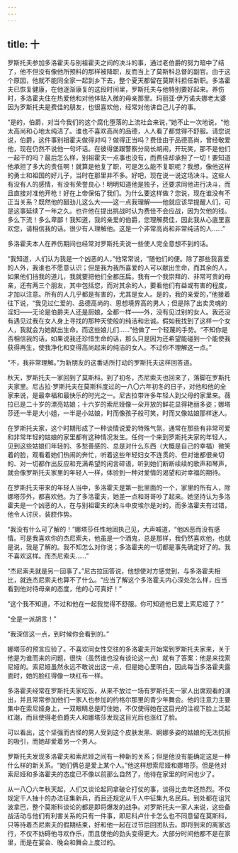 ```yaml
---
---
---
```

title: 十
---




罗斯托夫参加多洛霍夫与别祖霍夫之间的决斗的事，通过老伯爵的努力暗中了结了，他不但没有像他所预料的那样被降职，反而当上了莫斯科总督的副官。由于这个原因，他就不能同全家一起到乡下去，整个夏天都留在莫斯科担任新职。多洛霍夫已恢复健康，在他逐渐康复的这段时间里，罗斯托夫与他特别要好起来。养伤时，多洛霍夫住在热爱他和对他体贴入微的母亲那里。玛丽亚·伊万诺夫娜老太婆因为罗斯托夫是费佳的朋友，也很喜欢他，经常对他讲自己儿子的事。

“是的，伯爵，对当今我们的这个腐化堕落的上流社会来说，”她不止一次地说，“他太高尚和心地太纯洁了。谁也不喜欢高尚的品德，人人看了都觉得不舒服。请您说说，伯爵，这件事别祖霍夫做得对吗？做得正当吗？费佳由于品德高尚，曾经敬爱他，现在仍然不说他一句坏话。在彼得堡跟警察分局长胡闹，开玩笑，那不是他们一起干的吗？最后怎么样，别祖霍夫一点事也没有，而费佳却承担了一切！要知道他承担了多大的责任啊！就算是他复了职，可是怎么能不复职呢？我想，像他这样的勇士和祖国的好儿子，当时在那里并不多。好吧，现在说一说这场决斗。这些人有没有人的感情，有没有荣誉良心！明明知道他是独子，还要求同他进行决斗，而且直接对准他开枪！好在上帝保佑了我们。为什么要这样做？您说，现在谁没有不正当关系？既然他的醋劲儿这么大——这一点我理解——他就应该早提醒人们，可是这事延续了一年之久。也许他在提出挑战时认为费佳不会应战，因为欠他的钱。多么下流！多么卑鄙！我知道，我的亲爱的伯爵，您理解费佳，因此我从心底里喜欢您，请相信我的话。很少有人理解他。这是一个非常高尚和非常纯洁的人……”

多洛霍夫本人在养伤期间也经常对罗斯托夫说一些使人完全意想不到的话。

“我知道，人们认为我是一个凶恶的人，”他常常说，“随他们的便。除了那些我喜爱的人外，我谁也不愿意认识；但是我为我所喜爱的人可以献出生命，而其余的人，如果他们挡我的道儿，我就要把他们全都压扁。我有一个我崇拜的、非常可贵的母亲，还有两三个朋友，其中包括您，而对其余的人，要看他们有益或有害的程度，才加以注意。所有的人几乎都是有害的，尤其是女人。是的，我的亲爱的，”他接着往下说，“我见过仁爱的、品德高尚的、思想境界高的男人；但是除了出卖灵魂的淫妇——无论是伯爵夫人还是厨娘，全都一样——外，没有见过别的女人。我还没有遇见过我在女人身上寻找的那种天使般的纯洁和忠诚。假如我找到了这样一个女人，我就会为她献出生命。而这些娘儿们……”他做了一个轻蔑的手势。“不知你是否相信我的话，如果说我还珍惜生命的话，那么只是因为还希望能碰到一个能使我获得再生，使我净化和变得高尚起来的纯洁的女人。不过你不理解这一点。”

“不，我非常理解。”为新朋友的这番话所打动的罗斯托夫这样回答道。

秋天，罗斯托夫一家回到了莫斯科。到了初冬，杰尼索夫也回来了，落脚在罗斯托夫家里。尼古拉·罗斯托夫在莫斯科度过的一八〇六年初冬的日子，对他和他的全家来说，是最幸福和最快乐的时光之一。尼古拉带许多年轻人到父母的家里来。薇拉已是二十岁的漂亮姑娘；十六岁的索尼娅像一朵开放的鲜花显得艳丽多姿；娜塔莎还一半是大小姐，一半是小姑娘，时而像孩子般可笑，时而又像姑娘那样迷人。

在罗斯托夫家，这个时期形成了一种谈情说爱的特殊气氛，通常在那些有非常可爱和非常年轻的姑娘的家里都有这种情况发生。任何一个来到罗斯托夫家的年轻人，见到这些姑娘们年轻的、多愁善感的、总是对什么东西（大概是自己的幸福）微笑着的脸，观看着她们热闹的奔忙，听着这些年轻妇女不连贯的、但对谁都很亲切的、对一切都作出反应和充满希望的闲言碎语，听到她们断断续续的歌声和琴声，就会像罗斯托夫家里的年轻人一样，体验到一种对爱情的渴望和对幸福的期待。

在罗斯托夫带来的年轻人当中，多洛霍夫是第一批里面的一个，家里的所有人，除娜塔莎外，都喜欢他。为了多洛霍夫，她差一点和哥哥吵了起来。她坚持认为多洛霍夫是一个凶恶的人，在与别祖霍夫的决斗中皮埃尔是对的，而多洛霍夫有过错，他令人讨厌，装腔作势。

“我没有什么可了解的！”娜塔莎任性地固执己见，大声喊道，“他凶恶而没有感情。可是我喜欢你的杰尼索夫，他虽是一个酒鬼，总是那样，我仍然喜欢他，也就是说，我是了解的。我不知怎么对你说；多洛霍夫的一切都是事先确定好了的。我不喜欢这样。而杰尼索夫……”

“杰尼索夫就是另一回事了。”尼古拉回答说，他想使对方感觉到，与多洛霍夫相比，就连杰尼索夫也算不了什么。“应当了解这个多洛霍夫内心深处怎么样，应当看到他对待母亲的态度，他的心可真好！”

“这个我不知道，不过和他在一起我觉得不舒服。你可知道他已爱上索尼娅了？”

“全是一派胡言！”

“我深信这一点，到时候你会看到的。”

娜塔莎的预言应验了。不喜欢同女性交往的多洛霍夫开始常到罗斯托夫家来，关于他是为谁而来的问题，很快（虽然谁也没有谈论这一点）就有了答案：他是来找索尼娅的。索尼娅虽然永远不敢说出这一点，但是她心里明白，因此每当多洛霍夫露面时，她的脸红得像一块红布一样。

多洛霍夫经常在罗斯托夫家吃饭，从来不放过一场有罗斯托夫一家人出席观看的演出，并且常常参加他们一家人也参加的约格尔那里的青少年舞会。他的注意力主要集中在索尼娅身上，一双眼睛总是盯住她，不仅使得她在这目光的注视下脸上泛起红潮，而且使得老伯爵夫人和娜塔莎发现这目光后也涨红了脸。

可以看出，这个坚强而古怪的男人受到这个皮肤发黑、婀娜多姿的姑娘的无法抗拒的吸引，而她却爱着另一个男人。

罗斯托夫发现多洛霍夫和索尼娅之间有一种新的关系；但是他没有能确定这是一种什么样的新关系。“她们俩总是爱上某个人。”他这样想索尼娅和娜塔莎。但是他对索尼娅和多洛霍夫的态度已不像以前那么自然了，他待在家里的时间也少了。

从一八〇六年秋天起，人们又谈论起同拿破仑打仗的事，谈得比去年还热烈。不仅规定千人抽十的办法征集新兵，而且还规定从千人中征集九名民兵。到处都在诅咒波拿巴，整个莫斯科谈论的都是即将爆发的战争。对罗斯托夫一家人来说，这些备战活动与他们有利害关系的只有一件事，即尼科卢什卡怎么也不同意留在莫斯科，只等待着杰尼索夫的假期结束，好和他一起在过节后回团队去。即将到来的离家远行，不仅不妨碍他寻欢作乐，而且使他的劲头变得更大。大部分时间他都不是在家里，而是在宴会、晚会和舞会上度过的。